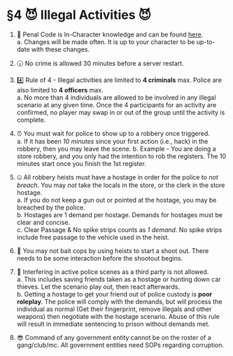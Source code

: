 # §4 😈 Illegal Activities 😈

1. 📃 Penal Code is In-Character knowledge and can be found [here](https://docs.google.com/spreadsheets/d/1hqnAtxl0d1x4YH16EVrgZJoONZscbPPny5tbEYbFl8Q/edit?usp=sharin).\
a. Changes will be made often. It is up to your character to be up-to-date with these changes. 

2. 🕡 No crime is allowed 30 minutes before a server restart.
3. 4️⃣ Rule of 4 - Illegal activities are limited to **4 criminals** max. Police are also limited to **4 officers** max.\
a. No more than 4 individuals are allowed to be involved in any illegal scenario at any given time. Once the 4 participants for an activity are confirmed, no player may swap in or out of the group until the activity is complete.

3. ⏰ You must wait for police to show up to a robbery once triggered.\
a. If it has been *10 minutes* since your first action (i.e., hack) in the robbery, then you may leave the scene. 
b. Example - You are doing a store robbery, and you only had the intention to rob the registers. The 10 minutes start once you finish the 1st register.

4. 🤐 All robbery heists must have a hostage in order for the police to *not breach*. You may *not* take the locals in the store, or the clerk in the store hostage.\
a. If you do not keep a gun out or pointed at the hostage, you may be breached by the police.\
b. Hostages are 1 demand per hostage. Demands for hostages must be clear and concise.\
c. Clear Passage & No spike strips counts as *1 demand*. No spike strips include free passage to the vehicle used in the heist.

5. 🔫 You may not bait cops by using heists to start a shoot out. There needs to be some interaction before the shootout begins.

6. 🤡 Interfering in active police scenes as a third party is not allowed.\
a. This includes saving friends taken as a hostage or hunting down car thieves. Let the scenario play out, then react afterwards.\
b. Getting a hostage to get your friend out of police custody is **poor roleplay**. The police will comply with the demands, but will process the individual as normal (Get their fingerprint, remove illegals and other weapons) then negotiate with the hostage scenario. Abuse of this rule will result in immediate sentencing to prison without demands met.

7. 😎 Command of any government entity cannot be on the roster of a gang/club/mc. All government entities need SOPs regarding corruption. 

